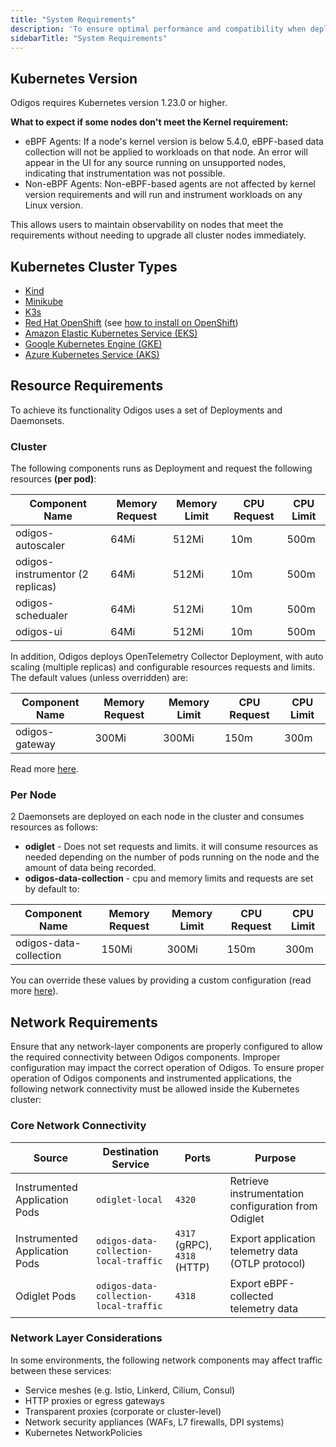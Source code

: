 ```yaml
---
title: "System Requirements"
description: 'To ensure optimal performance and compatibility when deploying Odigos, your environment must meet the following system requirements:'
sidebarTitle: "System Requirements"
---
```



## Kubernetes Version

Odigos requires Kubernetes version 1.23.0 or higher.

<KernelVersion />

**What to expect if some nodes don't meet the Kernel requirement:**

- eBPF Agents: If a node's kernel version is below 5.4.0, eBPF-based data collection will not be applied to workloads on that node. An error will appear in the UI for any source running on unsupported nodes, indicating that instrumentation was not possible.
- Non-eBPF Agents: Non-eBPF-based agents are not affected by kernel version requirements and will run and instrument workloads on any Linux version.

This allows users to maintain observability on nodes that meet the requirements without needing to upgrade all cluster nodes immediately.

## Kubernetes Cluster Types

- [Kind](https://kind.sigs.k8s.io)
- [Minikube](https://minikube.sigs.k8s.io/docs/start)
- [K3s](https://k3s.io)
- [Red Hat OpenShift](https://catalog.redhat.com/software/container-stacks/detail/675201b3ade18c062e2efc0b) (see [how to install on OpenShift](/setup/installation-options#openshift-installation))
- [Amazon Elastic Kubernetes Service (EKS)](https://aws.amazon.com/eks/)
- [Google Kubernetes Engine (GKE)](https://cloud.google.com/kubernetes-engine)
- [Azure Kubernetes Service (AKS)](https://azure.microsoft.com/en-us/products/kubernetes-service)

## Resource Requirements

To achieve its functionality Odigos uses a set of Deployments and Daemonsets.

### Cluster

The following components runs as Deployment and request the following resources **(per pod)**:

| Component Name | Memory Request | Memory Limit | CPU Request | CPU Limit |
|---------------|---------------|-------------|------------|----------|
| odigos-autoscaler      | 64Mi         | 512Mi       | 10m       | 500m     |
| odigos-instrumentor (2 replicas)       | 64Mi         | 512Mi       | 10m       | 500m     |
| odigos-schedualer      | 64Mi         | 512Mi       | 10m       | 500m     |
| odigos-ui | 64Mi         | 512Mi       | 10m       | 500m     |

In addition, Odigos deploys OpenTelemetry Collector Deployment,
with auto scaling (multiple replicas) and configurable resources requests and limits.
The default values (unless overridden) are:

| Component Name | Memory Request | Memory Limit | CPU Request | CPU Limit |
|---------------|---------------|-------------|------------|----------|
| odigos-gateway      | 300Mi         | 300Mi       | 150m       | 300m     |

Read more [here](/pipeline/configuration).

### Per Node

2 Daemonsets are deployed on each node in the cluster and consumes resources as follows:

- **odiglet** - Does not set requests and limits. it will consume resources as needed depending on the number of pods running on the node and the amount of data being recorded.
- **odigos-data-collection** - cpu and memory limits and requests are set by default to:

| Component Name | Memory Request | Memory Limit | CPU Request | CPU Limit |
|---------------|---------------|-------------|------------|----------|
| odigos-data-collection | 150Mi         | 300Mi       | 150m       | 300m     |

You can override these values by providing a custom configuration (read more [here](/pipeline/configuration)).


## Network Requirements

<Warning>
Ensure that any network-layer components are properly configured to allow the required connectivity between Odigos components. Improper configuration may impact the correct operation of Odigos.
</Warning>
To ensure proper operation of Odigos components and instrumented applications, the following network connectivity must be allowed inside the Kubernetes cluster:

### Core Network Connectivity

| Source | Destination Service | Ports | Purpose |
|--------|----------------------|-------|---------|
| Instrumented Application Pods | `odiglet-local` | `4320` | Retrieve instrumentation configuration from Odiglet |
| Instrumented Application Pods | `odigos-data-collection-local-traffic` | `4317` (gRPC), `4318` (HTTP) | Export application telemetry data (OTLP protocol) |
| Odiglet Pods | `odigos-data-collection-local-traffic` | `4318` | Export eBPF-collected telemetry data |


### Network Layer Considerations

In some environments, the following network components may affect traffic between these services:

- Service meshes (e.g. Istio, Linkerd, Cilium, Consul)
- HTTP proxies or egress gateways
- Transparent proxies (corporate or cluster-level)
- Network security appliances (WAFs, L7 firewalls, DPI systems)
- Kubernetes NetworkPolicies
